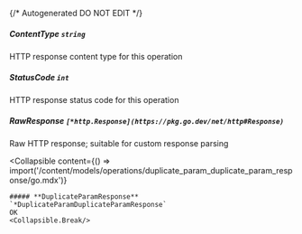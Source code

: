 {/* Autogenerated DO NOT EDIT  */}

##### **ContentType** `string`
HTTP response content type for this operation

##### **StatusCode** `int`
HTTP response status code for this operation

##### **RawResponse** `[*http.Response](https://pkg.go.dev/net/http#Response)`
Raw HTTP response; suitable for custom response parsing

<Collapsible
    content={() => import('/content/models/operations/duplicate_param_duplicate_param_response/go.mdx')}
>
    ##### **DuplicateParamResponse** `*DuplicateParamDuplicateParamResponse`
    OK
    <Collapsible.Break/>
</Collapsible>

